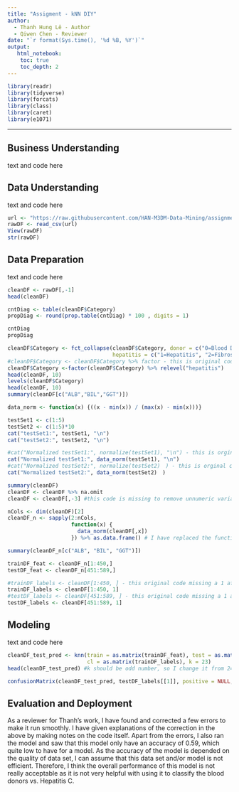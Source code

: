 ```yaml
---
title: "Assigment - kNN DIY"
author:
  - Thanh Hung Lê - Author
  - Qiwen Chen - Reviewer
date: "`r format(Sys.time(), '%d %B, %Y')`"
output:
   html_notebook:
    toc: true
    toc_depth: 2
---
```



```r
library(readr)
library(tidyverse)
library(forcats)
library(class)
library(caret)
library(e1071)
```

---

## Business Understanding
text and code here

## Data Understanding
text and code here
```r
url <- "https://raw.githubusercontent.com/HAN-M3DM-Data-Mining/assignments/master/datasets/KNN-hcvdat0.csv"
rawDF <- read_csv(url)
View(rawDF)
str(rawDF)
```


## Data Preparation
text and code here
```r
cleanDF <- rawDF[,-1]
head(cleanDF)

cntDiag <- table(cleanDF$Category)
propDiag <- round(prop.table(cntDiag) * 100 , digits = 1)

cntDiag
propDiag

cleanDF$Category <- fct_collapse(cleanDF$Category, donor = c("0=Blood Donor", "0s=suspect Blood Donor"), 
                                 hepatitis = c("1=Hepatitis", "2=Fibrosis", "3=Cirrhosis")) #I eliminate the category "suspectdonor" and let "0s=suspect Blood Donor" to be "donor"
#cleanDF$Category <- cleanDF$Category %>% factor - this is original code, i change it to the following to make hepatitis as positive class.
cleanDF$Category <-factor(cleanDF$Category) %>% relevel("hepatitis") 
head(cleanDF, 10)
levels(cleanDF$Category)
head(cleanDF, 10)
summary(cleanDF[c("ALB","BIL","GGT")])

data_norm <- function(x) {((x - min(x)) / (max(x) - min(x)))}

testSet1 <- c(1:5)
testSet2 <- c(1:5)*10
cat("testSet1:", testSet1, "\n")
cat("testSet2:", testSet2, "\n")

#cat("Normalized testSet1:", normalize(testSet1), "\n") - this is orginal code that contain an error, normalize should be replace with the function name "data_norm" in this case
cat("Normalized testSet1:", data_norm(testSet1), "\n") 
#cat("Normalized testSet2:", normalize(testSet2)　) - this is orginal code that contain an error, normalize should be replace with the function name "data_norm" in this case
cat("Normalized testSet2:", data_norm(testSet2)　) 

summary(cleanDF)
cleanDF <- cleanDF %>% na.omit
cleanDF <- cleanDF[,-3] #this code is missing to remove unnumeric variables, so the function can run

nCols <- dim(cleanDF)[2]
cleanDF_n <- sapply(2:nCols,
                    function(x) {
                      data_norm(cleanDF[,x])
                    }) %>% as.data.frame() # I have replaced the function name "normalize" with "data_norm"

summary(cleanDF_n[c("ALB", "BIL", "GGT")])

trainDF_feat <- cleanDF_n[1:450,]
testDF_feat <- cleanDF_n[451:589,]

#trainDF_labels <- cleanDF[1:450, ] - this original code missing a 1 after the command to exclude the labels from the set
trainDF_labels <- cleanDF[1:450, 1]
#testDF_labels <- cleanDF[451:589, ] - this original code missing a 1 after the command to exclude the labels from the set
testDF_labels <- cleanDF[451:589, 1]
```


## Modeling
text and code here
```r
cleanDF_test_pred <- knn(train = as.matrix(trainDF_feat), test = as.matrix(testDF_feat), 
                         cl = as.matrix(trainDF_labels), k = 23)
head(cleanDF_test_pred) #k should be odd number, so I change it from 24 to 23

confusionMatrix(cleanDF_test_pred, testDF_labels[[1]], positive = NULL, dnn = c("Prediction", "True"))
```


## Evaluation and Deployment

As a reviewer for Thanh's work, I have found and corrected a few errors to make it run smoothly. I have given explanations of the correction in the above by making notes on the code itself.
Apart from the errors, I also ran the model and saw that this model only have an accuracy of 0.59, which quite low to have for a model. As the accuracy of the model is depended on the quality of data set, I can assume that this data set and/or model is not efficient. Therefore, I think the overall performance of this model is not really acceptable as it is not very helpful with using it to classify the blood donors vs. Hepatitis C.